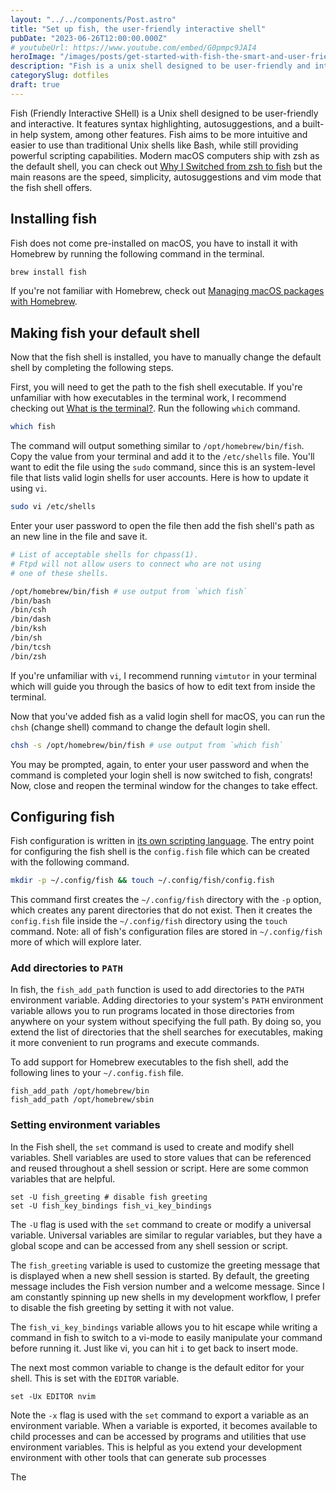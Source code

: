 ```yaml
---
layout: "../../components/Post.astro"
title: "Set up fish, the user-friendly interactive shell"
pubDate: "2023-06-26T12:00:00.000Z"
# youtubeUrl: https://www.youtube.com/embed/G0pmpc9JAI4
heroImage: "/images/posts/get-started-with-fish-the-smart-and-user-friendly-shell.jpeg"
description: "Fish is a unix shell designed to be user-friendly and interactive with a rich set of features."
categorySlug: dotfiles
draft: true
---
```


Fish (Friendly Interactive SHell) is a Unix shell designed to be user-friendly and interactive. It features syntax highlighting, autosuggestions, and a built-in help system, among other features. Fish aims to be more intuitive and easier to use than traditional Unix shells like Bash, while still providing powerful scripting capabilities. Modern macOS computers ship with zsh as the default shell, you can check out [Why I Switched from zsh to fish](/posts/why-i-switched-from-zsh-to-fish) but the main reasons are the speed, simplicity, autosuggestions and vim mode that the fish shell offers.

## Installing fish

Fish does not come pre-installed on macOS, you have to install it with Homebrew by running the following command in the terminal.

```sh
brew install fish
```

If you're not familiar with Homebrew, check out [Managing macOS packages with Homebrew](/posts/managing-macos-packages-with-homebrew).

## Making fish your default shell

Now that the fish shell is installed, you have to manually change the default shell by completing the following steps.

First, you will need to get the path to the fish shell executable. If you're unfamiliar with how executables in the terminal work, I recommend checking out [What is the terminal?](/posts/what-is-the-terminal). Run the following `which` command.

```sh
which fish
```

The command will output something similar to `/opt/homebrew/bin/fish`. Copy the value from your terminal and add it to the `/etc/shells` file. You'll want to edit the file using the `sudo` command, since this is an system-level file that lists valid login shells for user accounts. Here is how to update it using `vi`.

```sh
sudo vi /etc/shells
```

Enter your user password to open the file then add the fish shell's path as an new line in the file and save it.

```sh
# List of acceptable shells for chpass(1).
# Ftpd will not allow users to connect who are not using
# one of these shells.

/opt/homebrew/bin/fish # use output from `which fish`
/bin/bash
/bin/csh
/bin/dash
/bin/ksh
/bin/sh
/bin/tcsh
/bin/zsh
```

If you're unfamiliar with `vi`, I recommend running `vimtutor` in your terminal which will guide you through the basics of how to edit text from inside the terminal.

Now that you've added fish as a valid login shell for macOS, you can run the `chsh` (change shell) command to change the default login shell.

```sh
chsh -s /opt/homebrew/bin/fish # use output from `which fish`
```

You may be prompted, again, to enter your user password and when the command is completed your login shell is now switched to fish, congrats! Now, close and reopen the terminal window for the changes to take effect.

## Configuring fish

Fish configuration is written in [its own scripting language](https://fishshell.com/docs/current/language.html#language). The entry point for configuring the fish shell is the `config.fish` file which can be created with the following command.

```sh
mkdir -p ~/.config/fish && touch ~/.config/fish/config.fish
```

This command first creates the `~/.config/fish` directory with the `-p` option, which creates any parent directories that do not exist. Then it creates the `config.fish` file inside the `~/.config/fish` directory using the `touch` command. Note: all of fish's configuration files are stored in `~/.config/fish` more of which will explore later.

### Add directories to `PATH`

In fish, the `fish_add_path` function is used to add directories to the `PATH` environment variable. Adding directories to your system's `PATH` environment variable allows you to run programs located in those directories from anywhere on your system without specifying the full path. By doing so, you extend the list of directories that the shell searches for executables, making it more convenient to run programs and execute commands.

To add support for Homebrew executables to the fish shell, add the following lines to your `~/.config.fish` file.

```fish
fish_add_path /opt/homebrew/bin
fish_add_path /opt/homebrew/sbin
```

### Setting environment variables

In the Fish shell, the `set` command is used to create and modify shell variables. Shell variables are used to store values that can be referenced and reused throughout a shell session or script. Here are some common variables that are helpful.

```fish
set -U fish_greeting # disable fish greeting
set -U fish_key_bindings fish_vi_key_bindings
```

The `-U` flag is used with the `set` command to create or modify a universal variable. Universal variables are similar to regular variables, but they have a global scope and can be accessed from any shell session or script.

The `fish_greeting` variable is used to customize the greeting message that is displayed when a new shell session is started. By default, the greeting message includes the Fish version number and a welcome message. Since I am constantly spinning up new shells in my development workflow, I prefer to disable the fish greeting by setting it with not value.

The `fish_vi_key_bindings` variable allows you to hit escape while writing a command in fish to switch to a vi-mode to easily manipulate your command before running it. Just like vi, you can hit `i` to get back to insert mode.

The next most common variable to change is the default editor for your shell. This is set with the `EDITOR` variable.

```fish
set -Ux EDITOR nvim
```

Note the `-x` flag is used with the `set` command to export a variable as an environment variable. When a variable is exported, it becomes available to child processes and can be accessed by programs and utilities that use environment variables. This is helpful as you extend your development environment with other tools that can generate sub processes

The
